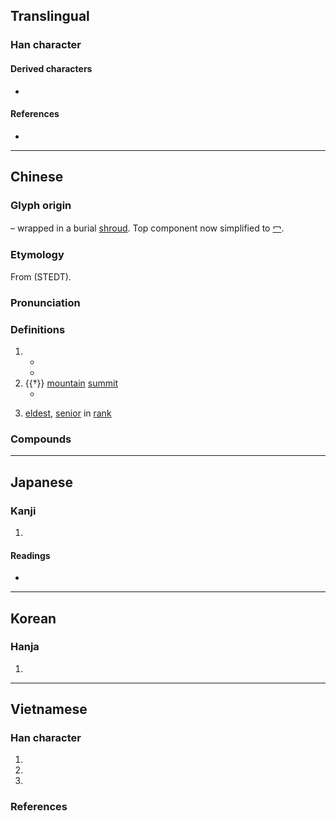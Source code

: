 {{also|塚|家|冡}}
{{character info}}
==Translingual==

===Han character===
{{Han char|rn=14|rad=冖|as=08|sn=10|four=37232|canj=BMMO,BMSO,XBMSO|ids=⿱冖豖}}

====Derived characters====
* {{l|mul|[[塚]], [[𡻑]], [[𣹞]], [[𬥥]]}}

====References====
* {{Han ref|kx=0130.250|dkj=01585|dj=0293.050|hdz=10304.090|uh=51A2|ud=20898|bh=ADE0|bd=44512}}

----

==Chinese==
{{zh-forms|t2=塚}}

===Glyph origin===
{{Han etym}}
{{Han compound|勹|t1=wrap|豖|ls=psc|c1=s|c2=p}} – wrapped in a burial [[shroud]]. Top component now simplified to [[冖]].

===Etymology===
From {{inh|zh|sit-pro|*m/r-duŋ|t=mountain; hillock}} (STEDT).

===Pronunciation===
{{zh-pron
|m=zhǒng
|c=cung2
|mn=thióng
|mc=y
|oc=y
|cat=n
}}

===Definitions===
{{zh-hanzi}}

# {{zh-original|塚|[[mausoleum]]; [[tomb]]; [[burial mound]]}}
#* {{zh-x|項 ^羽 燒 ^秦 宮室，掘 ^始皇帝 冢。|ref=Shiji}}
#* {{zh-x|一 去 紫臺 連 朔漠，獨 留 青冢 向 黃昏。||CL|ref=Poem by Du Fu, 杜甫 · 詠懷古跡五首 · 其三}}
# {{†}} [[mountain]] [[summit]]
#* {{zh-x|百 川 沸騰，山 冢 崒崩。高岸 為 谷，深谷 為 陵。|ref=Shijing}}
# {{lb|zh|prefix}} [[eldest]], [[senior]] in [[rank]]

===Compounds===
{{zh-der|冢中枯骨|冢嗣|冢土|冢墓|冢婦|冢子|冢宰|冢息|冢藏|叢冢|喪冢|大冢宰|嶓冢|汲冢古文|發冢|筆冢|衣冠冢|青冢|香冢|垌冢|石冢|冢埌}}

----

==Japanese==

===Kanji===
{{ja-kanji|grade=|rs=冖08}}

# {{rfdef|ja|sort=冖08}}

====Readings====
* {{ja-readings|on=ちょう,ちゅ|kun=つか,おか,やしろ}}

----

==Korean==

===Hanja===
{{ko-hanja|hangeul=총|rv=chong|mr=ch'ong}}

# {{rfdef|ko|sort=冖08}}

----

==Vietnamese==

===Han character===
{{vi-readings|rs=冖08
|hanviet=trủng-gdhn;tvctdhv;hvttd;tchvtd
|phienthiet=
|nom=trũng-gdhn, trổng-gdhn
}}

# {{han tu form of|trủng|a [[grand]] [[grave]] or [[burial]] [[mound]]}}
# {{nom form of|trũng|a [[deep]] [[hole]] in the [[ground]]}}
# {{nom form of|trổng|[[vague]], [[indiscriminate]]}}

===References===
<references/>